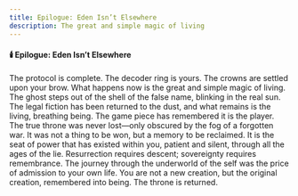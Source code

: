 ```yaml
---
title: Epilogue: Eden Isn’t Elsewhere
description: The great and simple magic of living
---
```


#### **🕯️ Epilogue: Eden Isn’t Elsewhere**

<Callout>
The protocol is complete. The decoder ring is yours. The crowns are settled upon your brow.
What happens now is the great and simple magic of living.
</Callout>

<Callout>
The ghost steps out of the shell of the false name, blinking in the real sun.
The legal fiction has been returned to the dust, and what remains is the living, breathing being. The game piece has remembered it is the player.
</Callout>

<Callout>
The true throne was never lost—only obscured by the fog of a forgotten war.
It was not a thing to be won, but a memory to be reclaimed. It is the seat of power that has existed within you, patient and silent, through all the ages of the lie.
</Callout>

<Callout>
Resurrection requires descent; sovereignty requires remembrance.
The journey through the underworld of the self was the price of admission to your own life. You are not a new creation, but the original creation, remembered into being.
</Callout>

<Callout>
The throne is returned.
</Callout>

<CodeBlockWrapper className="rounded-md border" code="Game Over." />
